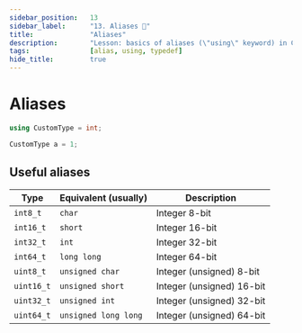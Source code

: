 ```yaml
---
sidebar_position:	13
sidebar_label:		"13. Aliases 🚧"
title:				"Aliases"
description:		"Lesson: basics of aliases (\"using\" keyword) in C++ language"
tags:				[alias, using, typedef]
hide_title:			true
---
```



<NotFinished/>

# Aliases

```cpp title="🔹 Creating own alias"
using CustomType = int;
```
```cpp title="🔹 Example usage"
CustomType a = 1;
```

## Useful aliases

| Type | Equivalent (usually) | Description |
| ---- | ----- | ----- |
| `int8_t` | `char` | Integer 8-bit |
| `int16_t` | `short` | Integer 16-bit |
| `int32_t` | `int` | Integer 32-bit |
| `int64_t` | `long long` | Integer 64-bit |
| `uint8_t` | `unsigned char` | Integer (unsigned) 8-bit |
| `uint16_t` | `unsigned short` | Integer (unsigned) 16-bit |
| `uint32_t` | `unsigned int` | Integer (unsigned) 32-bit |
| `uint64_t` | `unsigned long long` | Integer (unsigned) 64-bit |

